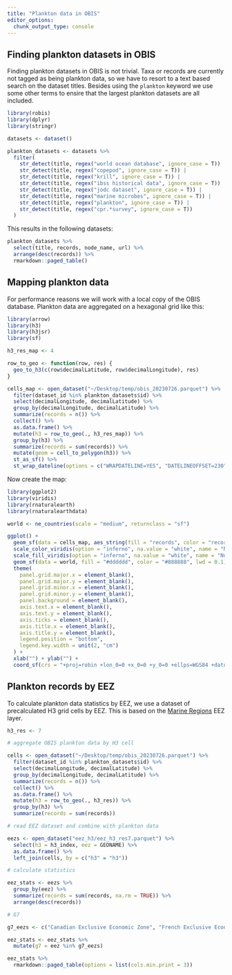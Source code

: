 ```yaml
---
title: "Plankton data in OBIS"
editor_options: 
  chunk_output_type: console
---
```


## Finding plankton datasets in OBIS

Finding plankton datasets in OBIS is not trivial. Taxa or records are currently not tagged as being plankton data, so we have to resort to a text based search on the dataset titles. Besides using the `plankton` keyword we use some other terms to ensire that the largest plankton datasets are all included.

```r
library(robis)
library(dplyr)
library(stringr)

datasets <- dataset()

plankton_datasets <- datasets %>%
  filter(
    str_detect(title, regex("world ocean database", ignore_case = T)) |
    str_detect(title, regex("copepod", ignore_case = T)) |
    str_detect(title, regex("krill", ignore_case = T)) |
    str_detect(title, regex("ibss historical data", ignore_case = T)) |
    str_detect(title, regex("jodc dataset", ignore_case = T)) |
    str_detect(title, regex("marine microbes", ignore_case = T)) |
    str_detect(title, regex("plankton", ignore_case = T)) |
    str_detect(title, regex("cpr.*survey", ignore_case = T))
  )
```

This results in the following datasets:

```r
plankton_datasets %>%
  select(title, records, node_name, url) %>%
  arrange(desc(records)) %>%
  rmarkdown::paged_table()
```

## Mapping plankton data

For performance reasons we will work with a local copy of the OBIS database. Plankton data are aggregated on a hexagonal grid like this:

```r
library(arrow)
library(h3)
library(h3jsr)
library(sf)

h3_res_map <- 4

row_to_geo <- function(row, res) {
  geo_to_h3(c(row$decimalLatitude, row$decimalLongitude), res)
}

cells_map <- open_dataset("~/Desktop/temp/obis_20230726.parquet") %>%
  filter(dataset_id %in% plankton_datasets$id) %>%
  select(decimalLongitude, decimalLatitude) %>%
  group_by(decimalLongitude, decimalLatitude) %>%
  summarize(records = n()) %>%
  collect() %>%
  as.data.frame() %>%
  mutate(h3 = row_to_geo(., h3_res_map)) %>%
  group_by(h3) %>%
  summarize(records = sum(records)) %>%
  mutate(geom = cell_to_polygon(h3)) %>%
  st_as_sf() %>%
  st_wrap_dateline(options = c("WRAPDATELINE=YES", "DATELINEOFFSET=230"))
```

Now create the map:

```r
library(ggplot2)
library(viridis)
library(rnaturalearth)
library(rnaturalearthdata)

world <- ne_countries(scale = "medium", returnclass = "sf")

ggplot() +
  geom_sf(data = cells_map, aes_string(fill = "records", color = "records", geometry = "geom"), lwd = 0.04) +
  scale_color_viridis(option = "inferno", na.value = "white", name = "Number of records", trans = "log10", guide = "none") +
  scale_fill_viridis(option = "inferno", na.value = "white", name = "Number of records", trans = "log10", labels = scales::comma) +
  geom_sf(data = world, fill = "#dddddd", color = "#888888", lwd = 0.1) +
  theme(
    panel.grid.major.x = element_blank(),
    panel.grid.major.y = element_blank(),
    panel.grid.minor.x = element_blank(),
    panel.grid.minor.y = element_blank(), 
    panel.background = element_blank(),
    axis.text.x = element_blank(),
    axis.text.y = element_blank(),
    axis.ticks = element_blank(),
    axis.title.x = element_blank(),
    axis.title.y = element_blank(),
    legend.position = "bottom",
    legend.key.width = unit(2, "cm")
  ) +
  xlab("") + ylab("") +
  coord_sf(crs = "+proj=robin +lon_0=0 +x_0=0 +y_0=0 +ellps=WGS84 +datum=WGS84 +units=m +no_defs" )
```

## Plankton records by EEZ

To calculate plankton data statistics by EEZ, we use a dataset of precalculated H3 grid cells by EEZ. This is based on the [Marine Regions](https://marineregions.org/) EEZ layer.

```r
h3_res <- 7

# aggregate OBIS plankton data by H3 cell

cells <- open_dataset("~/Desktop/temp/obis_20230726.parquet") %>%
  filter(dataset_id %in% plankton_datasets$id) %>%
  select(decimalLongitude, decimalLatitude) %>%
  group_by(decimalLongitude, decimalLatitude) %>%
  summarize(records = n()) %>%
  collect() %>%
  as.data.frame() %>%
  mutate(h3 = row_to_geo(., h3_res)) %>%
  group_by(h3) %>%
  summarize(records = sum(records))

# read EEZ dataset and combine with plankton data

eezs <- open_dataset("eez_h3/eez_h3_res7.parquet") %>%
  select(h3 = h3_index, eez = GEONAME) %>%
  as.data.frame() %>%
  left_join(cells, by = c("h3" = "h3"))

# calculate statistics

eez_stats <- eezs %>%
  group_by(eez) %>%
  summarize(records = sum(records, na.rm = TRUE)) %>%
  arrange(desc(records))

# G7

g7_eezs <- c("Canadian Exclusive Economic Zone", "French Exclusive Economic Zone", "French Guiana Exclusive Economic Zone", "French Polynesian Exclusive Economic Zone", "German Exclusive Economic Zone", "Italian Exclusive Economic Zone", "Japanese Exclusive Economic Zone", "United Kingdom Exclusive Economic Zone", "United States Exclusive Economic Zone", "United States Exclusive Economic Zone (Alaska)", "United States Exclusive Economic Zone (Hawaii)")

eez_stats <- eez_stats %>%
  mutate(g7 = eez %in% g7_eezs)

eez_stats %>%
  rmarkdown::paged_table(options = list(cols.min.print = 3))
```
